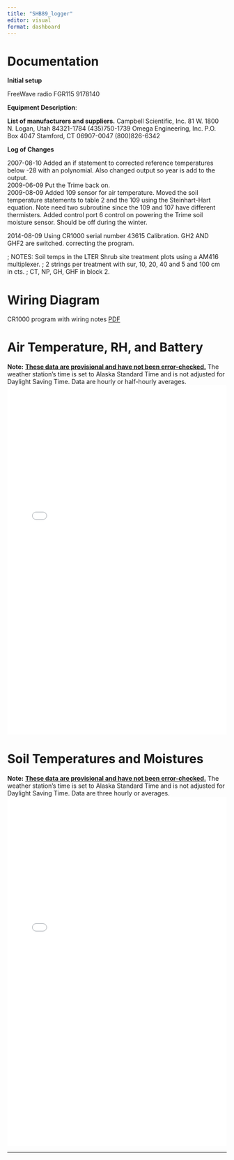 ```yaml
---
title: "SHB89_logger"
editor: visual
format: dashboard
---
```


# Documentation

::: card
**Initial setup**

FreeWave radio FGR115 9178140

**Equipment Description**:


**List of manufacturers and suppliers.** Campbell Scientific, Inc. 81 W. 1800 N. Logan, Utah 84321-1784 (435)750-1739 Omega Engineering, Inc. P.O. Box 4047 Stamford, CT 06907-0047 (800)826-6342


**Log of Changes**

2007-08-10 Added an if statement to corrected reference temperatures below -28 with an polynomial.  Also changed output so year is add to the output.\
2009-06-09 Put the Trime back on.\
2009-08-09 Added 109 sensor for air temperature. Moved the soil temperature statements to table 2 and the 109 using the Steinhart-Hart equation. Note need two subroutine since the 109 and 107 have different thermisters. Added control port 6 control on powering the Trime soil moisture sensor. Should be off during the winter.\

2014-08-09 Using CR1000 serial number 43615 Calibration. GH2 AND GHF2 are switched. correcting the program. 

; NOTES: Soil temps in the LTER Shrub site treatment plots using a AM416 multiplexer.
; 2 strings per treatment with sur, 10, 20, 40 and 5 and 100 cm in cts.
; CT, NP, GH, GHF in block 2.


# Wiring Diagram

CR1000 program with wiring notes [PDF](other_sites/wiring_files/SHB89_2014_Soil_PAR-Temp_2020.pdf){target="_blank"} 

:::

# Air Temperature, RH, and Battery

**Note:** [**These data are provisional and have not been error-checked.**]{.underline} The weather station's time is set to Alaska Standard Time and is not adjusted for Daylight Saving Time. Data are hourly or half-hourly averages. ![](other_sites/SHB89met.html){width="100%" height="800px"}

# Soil Temperatures and Moistures

**Note:** [**These data are provisional and have not been error-checked.**]{.underline} The weather station's time is set to Alaska Standard Time and is not adjusted for Daylight Saving Time. Data are three hourly or averages. ![](other_sites/SHB89soil.html){width="100%" height="800px"}

------------------------------------------------------------------------
